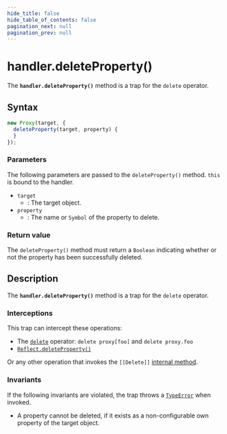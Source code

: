 ```yaml
---
hide_title: false
hide_table_of_contents: false
pagination_next: null
pagination_prev: null
---
```

# handler.deleteProperty()

The **`handler.deleteProperty()`** method is a trap for the `delete` operator.

## Syntax

```js
new Proxy(target, {
  deleteProperty(target, property) {
  }
});
```

### Parameters

The following parameters are passed to the `deleteProperty()` method.
`this` is bound to the handler.

- `target`
  - : The target object.
- `property`
  - : The name or `Symbol` of the property to delete.

### Return value

The `deleteProperty()` method must return a `Boolean` indicating
whether or not the property has been successfully deleted.

## Description

The **`handler.deleteProperty()`** method is a trap for the `delete` operator.

### Interceptions

This trap can intercept these operations:

- The [`delete`](https://developer.mozilla.org/docs/Web/JavaScript/Reference/Operators/delete) operator: `delete proxy[foo]` and
  `delete proxy.foo`
- [`Reflect.deleteProperty()`](../../../globals/Reflect/deleteProperty.mdx)

Or any other operation that invokes the `[[Delete]]` [internal method](https://developer.mozilla.org/docs/Web/JavaScript/Reference/Global_Objects/Proxy#object_internal_methods).

### Invariants

If the following invariants are violated, the trap throws a [`TypeError`](../../../globals/TypeError/TypeError.mdx) when invoked.

- A property cannot be deleted, if it exists as a non-configurable own property of the
  target object.
